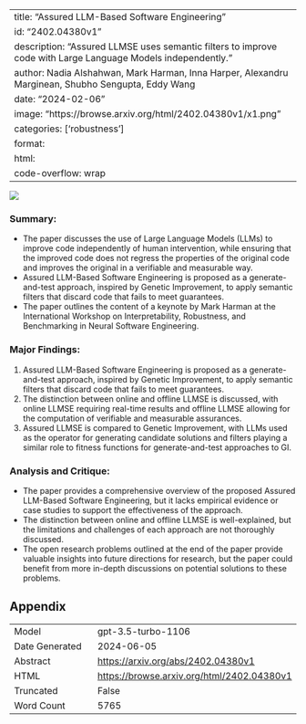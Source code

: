
---
title: "Assured LLM-Based Software Engineering"
id: "2402.04380v1"
description: "Assured LLMSE uses semantic filters to improve code with Large Language Models independently."
author: Nadia Alshahwan, Mark Harman, Inna Harper, Alexandru Marginean, Shubho Sengupta, Eddy Wang
date: "2024-02-06"
image: "https://browse.arxiv.org/html/2402.04380v1/x1.png"
categories: ['robustness']
format:
  html:
    code-overflow: wrap
---

![](https://browse.arxiv.org/html/2402.04380v1/x1.png)

### Summary:
- The paper discusses the use of Large Language Models (LLMs) to improve code independently of human intervention, while ensuring that the improved code does not regress the properties of the original code and improves the original in a verifiable and measurable way.
- Assured LLM-Based Software Engineering is proposed as a generate-and-test approach, inspired by Genetic Improvement, to apply semantic filters that discard code that fails to meet guarantees.
- The paper outlines the content of a keynote by Mark Harman at the International Workshop on Interpretability, Robustness, and Benchmarking in Neural Software Engineering.

### Major Findings:
1. Assured LLM-Based Software Engineering is proposed as a generate-and-test approach, inspired by Genetic Improvement, to apply semantic filters that discard code that fails to meet guarantees.
2. The distinction between online and offline LLMSE is discussed, with online LLMSE requiring real-time results and offline LLMSE allowing for the computation of verifiable and measurable assurances.
3. Assured LLMSE is compared to Genetic Improvement, with LLMs used as the operator for generating candidate solutions and filters playing a similar role to fitness functions for generate-and-test approaches to GI.

### Analysis and Critique:
- The paper provides a comprehensive overview of the proposed Assured LLM-Based Software Engineering, but it lacks empirical evidence or case studies to support the effectiveness of the approach.
- The distinction between online and offline LLMSE is well-explained, but the limitations and challenges of each approach are not thoroughly discussed.
- The open research problems outlined at the end of the paper provide valuable insights into future directions for research, but the paper could benefit from more in-depth discussions on potential solutions to these problems.

## Appendix

|          |          |
|----------|----------|
| Model     | gpt-3.5-turbo-1106       |
| Date Generated     | 2024-06-05       |
| Abstract | [https://arxiv.org/abs/2402.04380v1](https://arxiv.org/abs/2402.04380v1)        |
| HTML     | [https://browse.arxiv.org/html/2402.04380v1](https://browse.arxiv.org/html/2402.04380v1)       |
| Truncated       | False       |
| Word Count       | 5765       |